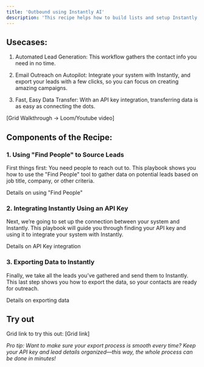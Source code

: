 ```yaml
---
title: 'Outbound using Instantly AI'
description: 'This recipe helps how to build lists and setup Instantly integration to control and configure campaigns, right from Bitscale'
---
```


## Usecases:

1. Automated Lead Generation: This workflow gathers the contact info you need in no time.

2. Email Outreach on Autopilot: Integrate your system with Instantly, and export your leads with a few clicks, so you can focus on creating amazing campaigns.

3. Fast, Easy Data Transfer: With an API key integration, transferring data is as easy as connecting the dots.

[Grid Walkthrough → Loom/Youtube video]

## Components of the Recipe:

### 1. Using "Find People" to Source Leads

First things first: You need people to reach out to. This playbook shows you how to use the "Find People" tool to gather data on potential leads based on job title, company, or other criteria.

Details on using "Find People"

### 2. Integrating Instantly Using an API Key

Next, we’re going to set up the connection between your system and Instantly. This playbook will guide you through finding your API key and using it to integrate your system with Instantly.

Details on API Key integration

### 3. Exporting Data to Instantly

Finally, we take all the leads you’ve gathered and send them to Instantly. This last step shows you how to export the data, so your contacts are ready for outreach.

Details on exporting data

## Try out
Grid link to try this out: [Grid link]

_Pro tip: Want to make sure your export process is smooth every time? Keep your API key and lead details organized—this way, the whole process can be done in minutes!_

